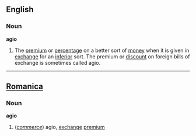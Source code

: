 ==English==
===Noun===
'''agio'''

#The [[premium]] or [[percentage]] on a better sort of [[money]] when it is given in [[exchange]] for an [[inferior]] sort. The premium or [[discount]] on foreign bills of exchange is sometimes called agio.

----

==[[Romanica]]==
===Noun===
'''agio'''

#(''[[commerce]]'') agio, [[exchange]] [[premium]]